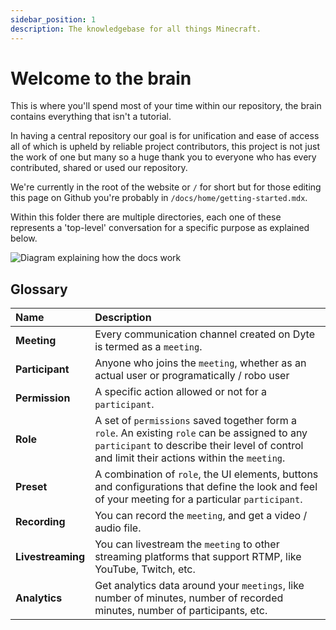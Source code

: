 ```yaml
---
sidebar_position: 1
description: The knowledgebase for all things Minecraft.
---
```


# Welcome to the brain

This is where you'll spend most of your time within our repository, the brain contains everything that isn't a tutorial.

In having a central repository our goal is for unification and ease of access all of which is upheld by reliable project contributors, this project is not just the work of one but many so a huge thank you to everyone who has every contributed, shared or used our repository.

We're currently in the root of the website or `/` for short but for those editing this page on Github you're probably in `/docs/home/getting-started.mdx`.

Within this folder there are multiple directories, each one of these represents a 'top-level' conversation for a specific purpose as explained below.

![Diagram explaining how the docs work](/static/home/explanation.svg)

## Glossary

| Name              | Description                                                                                                                                                                                   |
| :---------------- | :-------------------------------------------------------------------------------------------------------------------------------------------------------------------------------------------- |
| **Meeting**       | Every communication channel created on Dyte is termed as a `meeting`.                                                                                                                          |
| **Participant**   | Anyone who joins the `meeting`, whether as an actual user or programatically / robo user                                                                                                      |
| **Permission**    | A specific action allowed or not for a `participant`.                                                                                                                                    |
| **Role**          | A set of `permissions` saved together form a `role`. An existing `role` can be assigned to any `participant` to describe their level of control and limit their actions within the `meeting`. |
| **Preset**        | A combination of `role`, the UI elements, buttons and configurations that define the look and feel of your meeting for a particular `participant`.                                            |
| **Recording**     | You can record the `meeting`, and get a video / audio file.                                                                                                                                   |
| **Livestreaming** | You can livestream the `meeting` to other streaming platforms that support RTMP, like YouTube, Twitch, etc.                                                                                   |
| **Analytics**     | Get analytics data around your `meetings`, like number of minutes, number of recorded minutes, number of participants, etc.                                                                   |

